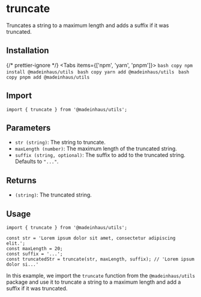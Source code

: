 # truncate

Truncates a string to a maximum length and adds a suffix if it was truncated.

## Installation


{/* prettier-ignore */}
<Tabs items={['npm', 'yarn', 'pnpm']}>
    <Tab>
        ```bash copy
        npm install @madeinhaus/utils
        ```
    </Tab>
    <Tab>
        ```bash copy
        yarn add @madeinhaus/utils
        ```
    </Tab>
    <Tab>
        ```bash copy
        pnpm add @madeinhaus/utils
        ```
    </Tab>
</Tabs>

## Import

```tsx
import { truncate } from '@madeinhaus/utils';
```

## Parameters

- `str (string)`: The string to truncate.
- `maxLength (number)`: The maximum length of the truncated string.
- `suffix (string, optional)`: The suffix to add to the truncated string. Defaults to `"..."`.

## Returns

- `(string)`: The truncated string.

## Usage

```tsx copy showLineNumbers
import { truncate } from '@madeinhaus/utils';

const str = 'Lorem ipsum dolor sit amet, consectetur adipiscing elit.';
const maxLength = 20;
const suffix = '...';
const truncatedStr = truncate(str, maxLength, suffix); // 'Lorem ipsum dolor si...'
```

In this example, we import the `truncate` function from the `@madeinhaus/utils` package and use it to truncate a string to a maximum length and add a suffix if it was truncated.